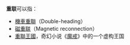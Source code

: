 '''重联'''可以指：
* [[機車重聯|機車重聯]]（Double-heading）
* [[磁重联|磁重联]]（Magnetic reconnection）
* [[重聯王國|重聯王國]]，奇幻小说《[[魔戒|魔戒]]》中的一个虚构王国
{{disambig|Cat=二字消歧义|T}}